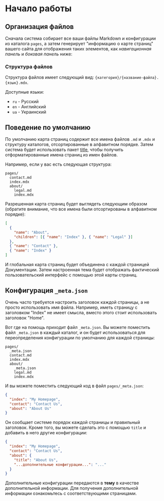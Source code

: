 # Начало работы

## Организация файлов

Сначала система собирает все ваши файлы Markdown и конфигурации из каталога `pages`, а затем генерирует "информацию о карте страниц" вашего сайта для отображения таких элементов, как _навигационная панель_ и _боковая панель_ ниже:

### Структура файлов 

Структура файлов имеет следующий вид: `{категория}/{название-файла}.{язык}.mdx`. 

Доступные языки:

- `ru` - Русский
- `en` - Английский
- `ua` - Украинский

## Поведение по умолчанию

По умолчанию карта страниц содержит все имена файлов `.md` и `.mdx` и структуру каталогов, отсортированные в алфавитном порядке. Затем система будет использовать пакет [title](https://github.com/vercel/title), чтобы получить отформатированные имена страниц из имен файлов.

Например, если у вас есть следующая структура:

```text
pages/
  contact.md
  index.mdx
  about/
    legal.md
    index.mdx
```

Разрешенная карта страниц будет выглядеть следующим образом (обратите внимание, что все имена были отсортированы в алфавитном порядке):

```json
[
  {
    "name": "About",
    "children": [{ "name": "Index" }, { "name": "Legal" }]
  },
  { "name": "Contact" },
  { "name": "Index" }
]
```

И глобальная карта страниц будет объединена с каждой страницей Документации. Затем настроенная тема будет отображать фактический пользовательский интерфейс с помощью этой карты страниц.

## Конфигурация `_meta.json`

Очень часто требуется настроить заголовок каждой страницы, а не просто использовать имя файла. Например, иметь страницу с заголовком "Index" не имеет смысла, вместо этого стоит использовать заголовок "Home".

Вот где на помощь приходит файл `_meta.json`. Вы можете поместить файл `_meta.json` в каждый каталог, и он будет использоваться для переопределения конфигурации по умолчанию для каждой страницы:

```text
pages/
  _meta.json
  contact.md
  index.mdx
  about/
    _meta.json
    legal.md
    index.mdx
```

И вы можете поместить следующий код в файл `pages/_meta.json`:

```json filename="pages/_meta.json"
{
  "index": "My Homepage",
  "contact": "Contact Us",
  "about": "About Us"
}
```

Он сообщает системе порядок каждой страницы и правильный заголовок. Кроме того, вы можете сделать это с помощью `title` и добавить в него другие конфигурации:

```json filename="pages/_meta.json"
{
  "index": "My Homepage",
  "contact": "Contact Us",
  "about": {
    "title": "About Us",
    "...дополнительные конфигурации...": "..."
  }
}
```

Дополнительные конфигурации передаются в **тему** в качестве дополнительной информации. Для получения дополнительной информации ознакомьтесь с соответствующими страницами.
